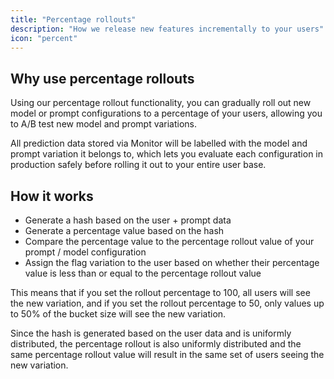 ```yaml
---
title: "Percentage rollouts"
description: "How we release new features incrementally to your users"
icon: "percent"
---
```


## Why use percentage rollouts

Using our percentage rollout functionality, you can gradually roll out new model or prompt configurations to a percentage of your users, allowing you to A/B test new model and prompt variations.

All prediction data stored via Monitor will be labelled with the model and prompt variation it belongs to, which lets you evaluate each configuration in production safely before rolling it out to your entire user base.

## How it works

- Generate a hash based on the user + prompt data
- Generate a percentage value based on the hash
- Compare the percentage value to the percentage rollout value of your prompt / model configuration
- Assign the flag variation to the user based on whether their percentage value is less than or equal to the percentage rollout value

This means that if you set the rollout percentage to 100, all users will see the new variation, and if you set the rollout percentage to 50, only values up to 50% of the bucket size will see the new variation.

Since the hash is generated based on the user data and is uniformly distributed, the percentage rollout is also uniformly distributed and the same percentage rollout value will result in the same set of users seeing the new variation.
